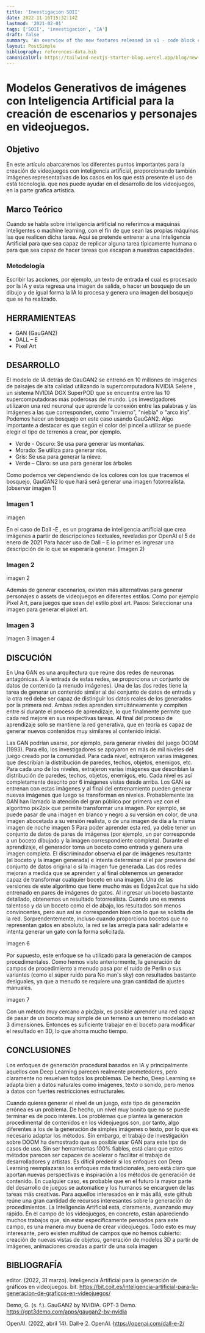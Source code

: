```yaml
---
title: 'Investigacion SOII'
date: 2022-11-16T15:32:14Z
lastmod: '2021-02-01'
tags: ['SOII', 'investigacion', 'IA']
draft: false
summary: 'An overview of the new features released in v1 - code block copy, multiple authors, frontmatter layout and more'
layout: PostSimple
bibliography: references-data.bib
canonicalUrl: https://tailwind-nextjs-starter-blog.vercel.app/blog/new-features-in-v1/
---
```


# Modelos Generativos de imágenes con Inteligencia Artificial para la creación de escenarios y personajes en videojuegos.

## Objetivo

En este artículo abarcaremos los diferentes puntos importantes para la creación de videojuegos con inteligencia artificial, proporcionando también imágenes representativas de los casos en los que está presente el uso de está tecnología. que nos puede ayudar en el desarrollo de los videojuegos, en la parte grafica artística.

## Marco Teórico

Cuando se habla sobre inteligencia artificial no referimos a máquinas inteligentes o machine learning, con el fin de que sean las propias máquinas las que realicen dicha tarea. Aquí se pretende entrenar a una Inteligencia Artificial para que sea capaz de replicar alguna tarea típicamente humana o para que sea capaz de hacer tareas que escapan a nuestras capacidades.

### Metodología

Escribir las acciones, por ejemplo, un texto de entrada el cual es procesado por la IA y esta regresa una imagen de salida, o hacer un bosquejo de un dibujo y de igual forma la IA lo procesa y genera una imagen del bosquejo que se ha realizado.

## HERRAMIENTEAS

- GAN (GauGAN2)
- DALL – E
- Pixel Art

## DESARROLLO

El modelo de IA detrás de GauGAN2 se entrenó en 10 millones de imágenes de paisajes de alta calidad utilizando la supercomputadora NVIDIA Selene , un sistema NVIDIA DGX SuperPOD que se encuentra entre las 10 supercomputadoras más poderosas del mundo. Los investigadores utilizaron una red neuronal que aprende la conexión entre las palabras y las imágenes a las que corresponden, como "invierno", "niebla" o "arco iris".
Podemos hacer un bosquejo en este caso usando GauGAN2.
Algo importante a destacar es que según el color del pincel a utilizar se puede elegir el tipo de terrenos a crear, por ejemplo.

- Verde - Oscuro: Se usa para generar las montañas.
- Morado: Se utiliza para generar ríos.
- Gris: Se usa para generar la nieve.
- Verde – Claro: se usa para generar los árboles

Como podemos ver dependiendo de los colores con los que tracemos el bosquejo, GauGAN2 lo que hará será generar una imagen fotorrealista. (observar imagen 1)

### Imagen 1

imagen

En el caso de Dall -E , es un programa de inteligencia artificial que crea imágenes a partir de descripciones textuales, reveladas por OpenAI el 5 de enero de 2021
Para hacer uso de Dall – E lo primer es ingresar una descripción de lo que se esperaría generar. (Imagen 2)

### Imagen 2

imagen 2

Además de generar escenarios, existen más alternativas para generar personajes o assets de videojuegos en diferentes estilos. Como por ejemplo Pixel Art, para juegos que sean del estilo pixel art.
Pasos: Seleccionar una imagen para generar el pixel art.

### Imagen 3

imagen 3
imagen 4

## DISCUCIÓN

En Una GAN es una arquitectura que reúne dos redes de neuronas antagónicas. A la entrada de estas redes, se proporciona un conjunto de datos de contenido (a menudo imágenes). Una de las dos redes tiene la tarea de generar un contenido similar al del conjunto de datos de entrada y la otra red debe ser capaz de distinguir los datos reales de los generados por la primera red. Ambas redes aprenden simultáneamente y compiten entre sí durante el proceso de aprendizaje, lo que finalmente permite que cada red mejore en sus respectivas tareas. Al final del proceso de aprendizaje solo se mantiene la red generativa, que en teoría es capaz de generar nuevos contenidos muy similares al contenido inicial.

Las GAN podrían usarse, por ejemplo, para generar niveles del juego DOOM (1993). Para ello, los investigadores se apoyaron en más de mil niveles del juego creado por la comunidad. Para cada nivel, extrajeron varias imágenes que describían la distribución de paredes, techos, objetos, enemigos, etc. Para cada uno de los niveles, extrajeron varias imágenes que describían la distribución de paredes, techos, objetos, enemigos, etc. Cada nivel es así completamente descrito por 6 imágenes vistas desde arriba. Los GAN se entrenan con estas imágenes y al final del entrenamiento pueden generar nuevas imágenes que luego se transforman en niveles.
Probablemente las GAN han llamado la atención del gran público por primera vez con el algoritmo pix2pix que permite transformar una imagen. Por ejemplo, se puede pasar de una imagen en blanco y negro a su versión en color, de una imagen abocetada a su versión realista, o de una imagen de día a la misma imagen de noche
imagen 5
Para poder aprender esta red, ya debe tener un conjunto de datos de pares de imágenes (por ejemplo, un par corresponde a un boceto dibujado y la imagen correspondiente completa).
Durante el aprendizaje, el generador toma un boceto como entrada y genera una imagen completa. El discriminador observa el par de imágenes resultante (el boceto y la imagen generada) e intenta determinar si el par proviene del conjunto de datos original o si la imagen fue generada. Las dos redes mejoran a medida que se aprenden y al final obtenemos un generador capaz de transformar cualquier boceto en una imagen. Una de las versiones de este algoritmo que tiene mucho más es Edges2cat que ha sido entrenado en pares de imágenes de gatos.
Al ingresar un boceto bastante detallado, obtenemos un resultado fotorrealista. Cuando uno es menos talentoso y da un boceto como el de abajo, los resultados son menos convincentes, pero aun así se corresponden bien con lo que se solicita de la red.
Sorprendentemente, incluso cuando proporciona bocetos que no representan gatos en absoluto, la red se las arregla para salir adelante e intenta generar un gato con la forma solicitada.

imagen 6

Por supuesto, este enfoque se ha utilizado para la generación de campos procedimentales. Como hemos visto anteriormente, la generación de campos de procedimiento a menudo pasa por el ruido de Perlin o sus variantes (como el súper ruido para No man's sky) con resultados bastante desiguales, ya que a menudo se requiere una gran cantidad de ajustes manuales.

imagen 7

Con un método muy cercano a pix2pix, es posible aprender una red capaz de pasar de un boceto muy simple de un terreno a un terreno modelado en 3 dimensiones. Entonces es suficiente trabajar en el boceto para modificar el resultado en 3D, lo que ahorra mucho tiempo.

## CONCLUSIONES

Los enfoques de generación procedural basados ​​en IA y principalmente aquellos con Deep Learning parecen realmente prometedores, pero claramente no resuelven todos los problemas. De hecho, Deep Learning se adapta bien a datos naturales como imágenes, texto o sonido, pero menos a datos con fuertes restricciones estructurales.

Cuando quieres generar el nivel de un juego, este tipo de generación errónea es un problema. De hecho, un nivel muy bonito que no se puede terminar es de poco interés. Los problemas que plantea la generación procedimental de contenidos en los videojuegos son, por tanto, algo diferentes a los de la generación de simples imágenes o texto, por lo que es necesario adaptar los métodos. Sin embargo, el trabajo de investigación sobre DOOM ha demostrado que es posible usar GAN para este tipo de casos de uso.
Sin ser herramientas 100% fiables, está claro que estos métodos parecen ser capaces de acelerar o facilitar el trabajo de desarrolladores y artistas. Es difícil predecir si los enfoques con Deep Learning reemplazarán los enfoques más tradicionales, pero está claro que aportan nuevas perspectivas e inspiración a los métodos de generación de contenido.
En cualquier caso, es probable que en el futuro la mayor parte del desarrollo de juegos se automatice y los humanos se encarguen de las tareas más creativas. Para aquellos interesados ​​en ir más allá, este github reúne una gran cantidad de recursos interesantes sobre la generación de procedimientos.
La Inteligencia Artificial está, claramente, avanzando muy rápido. En el campo de los videojuegos, en concreto, están apareciendo muchos trabajos que, sin estar específicamente pensados para este campo, es una manera muy buena de crear videojuegos. Todo esto es muy interesante, pero existen multitud de campos que no hemos cubierto: creación de nuevas vistas de objetos, generación de modelos 3D a partir de imágenes, animaciones creadas a partir de una sola imagen

## BIBLIOGRAFÍA

editor. (2022, 31 marzo). Inteligencia Artificial para la generación de gráficos en videojuegos. bit. https://bit.coit.es/inteligencia-artificial-para-la-generacion-de-graficos-en-videojuegos/

Demo, G. (s. f.). GauGAN2 by NVIDIA. GPT-3 Demo. https://gpt3demo.com/apps/gaugan2-by-nvidia

OpenAI. (2022, abril 14). Dall·e 2. OpenAI. https://openai.com/dall-e-2/
